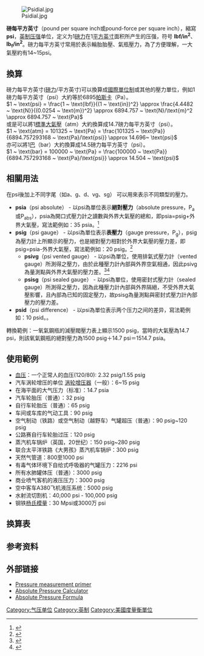 {{roughtranslation|time=2011-09-28T03:11:41+00:00}}
{{NoteTA|G1=Science}}
[[Image:Psidial.jpg|thumb]]

'''磅每平方英寸'''（pound per square inch或pound-force per square inch），縮寫'''psi'''，[[英制|英制]][[压强|压强]]单位，定义为1[[磅力|磅力]]在1[[平方英寸|平方英寸]]面积所产生的压强，符号 '''lbf/in<sup>2</sup>'''、'''lb<sub>f</sub>/in<sup>2</sup>'''。磅力每平方英寸常用於表示輪胎胎壓、氣瓶壓力，為了方便理解，一大氣壓約有14~15psi。

==換算==
磅力每平方英寸([[磅力|磅力]]/平方英寸)可以換算成[[國際單位制|國際單位制]]或其他的壓力單位，例如1磅力每平方英寸（psi）大約等於6895[[帕斯卡|帕斯卡]]（Pa）。<br />

<math>1 ~ \text{psi} = \frac{1 ~ \text{lbf}}{(1 ~ \text{in})^2} \approx \frac{4.4482 ~ \text{N}}{(0.0254 ~ \text{m})^2} \approx 6894.757 ~ \text{N}/\text{m}^2
\approx 6894.757 ~ \text{Pa}</math><br />

或是可以將1[[標準大氣壓|標準大氣壓]]（atm）大約換算成14.7磅力每平方英寸（psi）。<br />

<math>1 ~ \text{atm} = 101325 ~ \text{Pa} = \frac{101325 ~ \text{Pa}}{6894.757293168 ~ \text{Pa}/\text{psi}} \approx 14.696~ \text{psi}</math><br />
亦可以將1[[巴|巴]]（bar）大約換算成14.5磅力每平方英寸（psi）。<br />

<math>1 ~ \text{bar} = 100000 ~ \text{Pa} = \frac{100000 ~ \text{Pa}}{6894.757293168 ~ \text{Pa}/\text{psi}} \approx 14.504 ~ \text{psi}</math>

==相關用法==
在psi後加上不同字尾（如a、g、d、vg、sg） 可以用來表示不同類型的壓力。

*'''psia'''（psi absolute） - 以psi為單位表示'''絕對壓力'''（absolute pressure，P<sub>a</sub>或P<sub>abs</sub>），psia為開口式壓力計之讀數與外界大氣壓的總和，即psia=psig+外界大氣壓，寫法範例如：35 psia。<ref>{{cite web|url=http://terms.naer.edu.tw/detail/1319384/|title=Absolute Pressure - 絕對壓力|work=terms.naer.edu.tw|accessdate=2016-12-17|archive-date=2016-12-20|archive-url=https://web.archive.org/web/20161220154015/http://terms.naer.edu.tw/detail/1319384/|dead-url=no}}</ref>
*'''psig'''（psi gauge） - 以psi為單位表示'''表壓力'''（gauge pressure，P<sub>g</sub>），psig為壓力計上所顯示的壓力，也是絕對壓力相對於外界大氣壓的壓力差，即psig=psia-外界大氣壓，寫法範例如：20 psig。<ref>{{cite web|url=http://terms.naer.edu.tw/detail/1327571/|title=gauge pressure - 表壓力|work=terms.naer.edu.tw|accessdate=2016-12-17|archive-date=2016-12-20|archive-url=https://web.archive.org/web/20161220154013/http://terms.naer.edu.tw/detail/1327571/|dead-url=no}}</ref>
**'''psivg'''（psi vented gauge） - 以psi為單位，使用排氣式壓力計（vented gauge）所測得之壓力，由於此種壓力計內部與外界空氣相通，因此psivg為量測點與外界大氣壓的壓力差。<ref>{{cite web|url=http://www.measurex.com.au/twn/news/what-is-the-difference-between-absolute-sealed-and-differential/|title=What is the difference between absolute sealed and differential|work=www.measurex.com.au|accessdate=2016-12-17|archive-date=2016-12-20|archive-url=https://web.archive.org/web/20161220184813/http://www.measurex.com.au/twn/news/what-is-the-difference-between-absolute-sealed-and-differential/|dead-url=no}}</ref><ref>{{cite web|url=https://www.sensorsone.com/sealed-vs-vented-gauge-reference/|title=What is the difference between sealed gauge and vented gauge reference? - SensorsONE|work=www.sensorsone.com|accessdate=2016-12-17|archive-date=2016-12-20|archive-url=https://web.archive.org/web/20161220172254/https://www.sensorsone.com/sealed-vs-vented-gauge-reference/|dead-url=no}}</ref>
**'''psisg'''（psi sealed gauge） - 以psi為單位，使用密封式壓力計（sealed gauge）所測得之壓力，因為此種壓力計內部與外界隔絕，不受外界大氣壓影響，且內部為已知的固定壓力，故psisg為量測點與密封式壓力計內部壓力的壓力差。
*'''psid'''（psi difference） - 以psi為單位表示两个压力之间的差异，寫法範例如：10 psid。。

轉換範例：一氧氣鋼瓶的減壓閥壓力表上顯示1500 psig，當時的大氣壓為14.7 psi，則該氧氣鋼瓶的絕對壓力為1500 psig＋14.7 psi＝1514.7 psia。<br />

== 使用範例 ==
* [[血压|血压]]：一个正常人的血压(120/80): 2.32 psig/1.55 psig
* 汽车涡轮增压的单位 [[涡轮增压器|涡轮增压器]]（一般）：6~15 psig
*在海平面的大气压力（标准）：14.7 psia
*汽车轮胎压（普通）：32 psig
*自行车轮胎压（普通）：65 psig
*车间或车库的气动工具：90 psig
*空气制动（铁路）或空气制动（越野车）气罐超压（普通）：90 psig~120 psig
*公路赛自行车轮胎过压：120 psig
*蒸汽机车锅炉（英国，20世纪）：150 psig~280 psig
*联合太平洋铁路《大男孩》蒸汽机车锅炉：300 psig
*天然气管道：800至1000 psi
*有毒气体环境下自给式呼吸器的气罐压力：2216 psi
*所有水肺罐体压（普通）：3000 psig
*商业喷气客机的液压压力：3000 psig
*空中客车A380飞机液压系统：5000 psig
*水射流切割机：40,000 psi - 100,000 psig
*钢铁[[杨氏模量|杨氏模量]]：30 Mpsi或3000万 psi

== 换算表 ==
{{Pressure Units}}

== 参考资料 ==
{{reflist}}

== 外部链接 ==
* [http://www.aeroconsystems.com/electronics/Pressure_transducer_basics/Transducer_primer.htm Pressure measurement primer] {{Wayback|url=http://www.aeroconsystems.com/electronics/Pressure_transducer_basics/Transducer_primer.htm |date=20111007210621 }}
* [https://www.easycalculation.com/physics/fluid-mechanics/absolute-pressure.php Absolute Pressure Calculator] {{Wayback|url=https://www.easycalculation.com/physics/fluid-mechanics/absolute-pressure.php |date=20161220172539 }}
* [http://formulas.tutorvista.com/physics/absolute-pressure-formula.html Absolute Pressure Formula] {{Wayback|url=http://formulas.tutorvista.com/physics/absolute-pressure-formula.html |date=20161220160854 }}
[[Category:气压单位|Category:气压单位]]
[[Category:英制|Category:英制]]
[[Category:美國度量衡單位|Category:美國度量衡單位]]